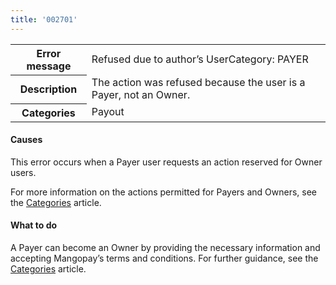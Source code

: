 ```yaml
---
title: '002701'  
---
```

  
<table>
    <tbody>
        <tr>
            <th class="header"><strong>Error message</strong></th>
            <td class="table-content">Refused due to author’s UserCategory: PAYER</td>
        </tr>
        <tr>
            <th class="header"><strong>Description</strong></th>
            <td class="table-content">The action was refused because the user is a Payer, not an Owner.</td>
        </tr>
        <tr>
            <th class="header"><strong>Categories</strong></th>
            <td class="table-content">  
<div class="label">Payout</div>
</td>
        </tr>
    </tbody>
</table>  

#### Causes  

This error occurs when a Payer user requests an action reserved for Owner users.   

For more information on the actions permitted for Payers and Owners, see the [Categories](/guides/users/categories) article.

#### What to do  

A Payer can become an Owner by providing the necessary information and accepting Mangopay’s terms and conditions. For further guidance, see the [Categories](/guides/users/categories#integration) article.